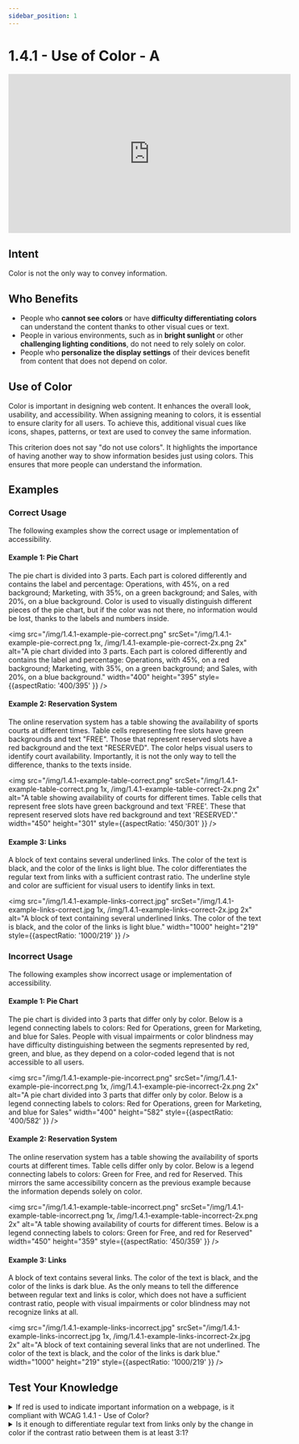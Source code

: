 ---
sidebar_position: 1
---

# 1.4.1 - Use of Color - A

<iframe width="560" height="315" src="https://www.youtube.com/embed/UymyVjtzrnk" title="1.4.1 - Use of Color - WCAG Documents" frameBorder="0" allow="accelerometer; autoplay; clipboard-write; encrypted-media; gyroscope; picture-in-picture" allowFullScreen></iframe>

## Intent

Color is not the only way to convey information.

## Who Benefits

- People who **cannot see colors** or have **difficulty differentiating colors** can understand the content thanks to other visual cues or text.
- People in various environments, such as in **bright sunlight** or other **challenging lighting conditions**, do not need to rely solely on color.
- People who **personalize the display settings** of their devices benefit from content that does not depend on color.

## Use of Color

Color is important in designing web content. It enhances the overall look, usability, and accessibility. When assigning meaning to colors, it is essential to ensure clarity for all users. To achieve this, additional visual cues like icons, shapes, patterns, or text are used to convey the same information.

This criterion does not say "do not use colors". It highlights the importance of having another way to show information besides just using colors. This ensures that more people can understand the information.

## Examples

### Correct Usage

The following examples show the correct usage or implementation of accessibility.

#### Example 1: Pie Chart

The pie chart is divided into 3 parts. Each part is colored differently and contains the label and percentage: Operations, with 45%, on a red background; Marketing, with 35%, on a green background; and Sales, with 20%, on a blue background. Color is used to visually distinguish different pieces of the pie chart, but if the color was not there, no information would be lost, thanks to the labels and numbers inside.

<img src="/img/1.4.1-example-pie-correct.png" srcSet="/img/1.4.1-example-pie-correct.png 1x, /img/1.4.1-example-pie-correct-2x.png 2x" alt="A pie chart divided into 3 parts. Each part is colored differently and contains the label and percentage: Operations, with 45%, on a red background; Marketing, with 35%, on a green background; and Sales, with 20%, on a blue background." width="400" height="395" style={{aspectRatio: '400/395' }} />

#### Example 2: Reservation System

The online reservation system has a table showing the availability of sports courts at different times. Table cells representing free slots have green backgrounds and text "FREE". Those that represent reserved slots have a red background and the text "RESERVED". The color helps visual users to identify court availability. Importantly, it is not the only way to tell the difference, thanks to the texts inside.

<img src="/img/1.4.1-example-table-correct.png" srcSet="/img/1.4.1-example-table-correct.png 1x, /img/1.4.1-example-table-correct-2x.png 2x" alt="A table showing availability of courts for different times. Table cells that represent free slots have green background and text 'FREE'. These that represent reserved slots have red background and text 'RESERVED'." width="450" height="301" style={{aspectRatio: '450/301' }} />

#### Example 3: Links

A block of text contains several underlined links. The color of the text is black, and the color of the links is light blue. The color differentiates the regular text from links with a sufficient contrast ratio. The underline style and color are sufficient for visual users to identify links in text.

<img src="/img/1.4.1-example-links-correct.jpg" srcSet="/img/1.4.1-example-links-correct.jpg 1x, /img/1.4.1-example-links-correct-2x.jpg 2x" alt="A block of text containing several underlined links. The color of the text is black, and the color of the links is light blue." width="1000" height="219" style={{aspectRatio: '1000/219' }} />

### Incorrect Usage

The following examples show incorrect usage or implementation of accessibility.

#### Example 1: Pie Chart

The pie chart is divided into 3 parts that differ only by color. Below is a legend connecting labels to colors: Red for Operations, green for Marketing, and blue for Sales. People with visual impairments or color blindness may have difficulty distinguishing between the segments represented by red, green, and blue, as they depend on a color-coded legend that is not accessible to all users.

<img src="/img/1.4.1-example-pie-incorrect.png" srcSet="/img/1.4.1-example-pie-incorrect.png 1x, /img/1.4.1-example-pie-incorrect-2x.png 2x" alt="A pie chart divided into 3 parts that differ only by color. Below is a legend connecting labels to colors: Red for Operations, green for Marketing, and blue for Sales" width="400" height="582" style={{aspectRatio: '400/582' }} />

#### Example 2: Reservation System

The online reservation system has a table showing the availability of sports courts at different times. Table cells differ only by color. Below is a legend connecting labels to colors: Green for Free, and red for Reserved. This mirrors the same accessibility concern as the previous example because the information depends solely on color.

<img src="/img/1.4.1-example-table-incorrect.png" srcSet="/img/1.4.1-example-table-incorrect.png 1x, /img/1.4.1-example-table-incorrect-2x.png 2x" alt="A table showing availability of courts for different times. Below is a legend connecting labels to colors: Green for Free, and red for Reserved" width="450" height="359" style={{aspectRatio: '450/359' }} />

#### Example 3: Links

A block of text contains several links. The color of the text is black, and the color of the links is dark blue. As the only means to tell the difference between regular text and links is color, which does not have a sufficient contrast ratio, people with visual impairments or color blindness may not recognize links at all.

<img src="/img/1.4.1-example-links-incorrect.jpg" srcSet="/img/1.4.1-example-links-incorrect.jpg 1x, /img/1.4.1-example-links-incorrect-2x.jpg 2x" alt="A block of text containing several links that are not underlined. The color of the text is black, and the color of the links is dark blue." width="1000" height="219" style={{aspectRatio: '1000/219' }} />

## Test Your Knowledge

<details>
   <summary>
      <span>If red is used to indicate important information on a webpage, is it compliant with WCAG 1.4.1 - Use of Color?</span>
   </summary>
   It is compliant if there is additional non-color information or context provided, ensuring that users who may not perceive the color red can still understand the importance of the information.
</details>

<details>
   <summary>
      <span>Is it enough to differentiate regular text from links only by the change in color if the contrast ratio between them is at least 3:1?</span>
   </summary>
   It is enough to meet WCAG [conformance](/docs/wcag-documents/glossary-of-terms#conformance) but is not a great user experience. Not relying only on color and providing more visual clues, such as underlined styles for links, would enhance the experience for many users.
</details>
